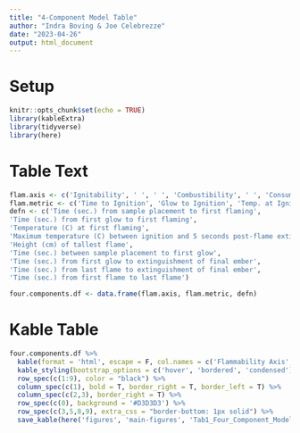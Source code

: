 ```yaml
---
title: "4-Component Model Table"
author: "Indra Boving & Joe Celebrezze"
date: "2023-04-26"
output: html_document
---
```


# Setup
```r
knitr::opts_chunk$set(echo = TRUE)
library(kableExtra)
library(tidyverse)
library(here)
```

# Table Text
```r
flam.axis <- c('Ignitability', ' ', ' ', 'Combustibility', ' ', 'Consumability', ' ', ' ', 'Sustainability')
flam.metric <- c('Time to Ignition', 'Glow to Ignition', 'Temp. at Ignition', 'Max. Temp.', 'Flame Height', 'Time to First Glow', 'Glow Duration', 'Post-flame Glow', 'Flame Duration')
defn <- c('Time (sec.) from sample placement to first flaming',
'Time (sec.) from first glow to first flaming',
'Temperature (C) at first flaming',
'Maximum temperature (C) between ignition and 5 seconds post-flame extinction',
'Height (cm) of tallest flame',
'Time (sec.) between sample placement to first glow',
'Time (sec.) from first glow to extinguishment of final ember', 
'Time (sec.) from last flame to extinguishment of final ember',
'Time (sec.) from first flame to last flame')

four.components.df <- data.frame(flam.axis, flam.metric, defn)
```

# Kable Table
```r
four.components.df %>%
  kable(format = 'html', escape = F, col.names = c('Flammability Axis', 'Flammability Metric', 'Definition')) %>% 
  kable_styling(bootstrap_options = c('hover', 'bordered', 'condensed'), fixed_thead = T, stripe_color = "black") %>% 
  row_spec(c(1:9), color = "black") %>%
  column_spec(c(1), bold = T, border_right = T, border_left = T) %>% 
  column_spec(c(2,3), border_right = T) %>% 
  row_spec(c(0), background = '#D3D3D3') %>% 
  row_spec(c(3,5,8,9), extra_css = "border-bottom: 1px solid") %>% 
  save_kable(here('figures', 'main-figures', 'Tab1_Four_Component_Model_kable.html'))
```

